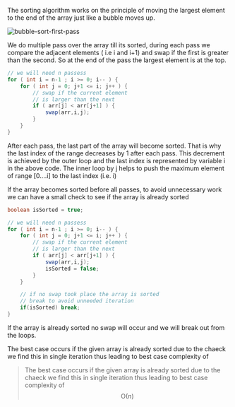 The sorting algorithm works on the principle of moving the largest element to the end of the array just like a bubble moves up.

<img src="/images/sort/bubble-sort/IMG_0016.JPG" alt="bubble-sort-first-pass" />

We do multiple pass over the array till its sorted, during each pass we compare the adjacent elements ( i.e i and i+1) and swap if the first is greater than the second. So at the end of the pass the largest element is at the top.

```java {6-8}
// we will need n passess
for ( int i = n-1 ; i >= 0; i-- ) {
    for ( int j = 0; j+1 <= i; j++ ) {
        // swap if the current element
        // is larger than the next
        if ( arr[j] < arr[j+1] ) {
            swap(arr,i,j);
        }
    }
}
```

After each pass, the last part of the array will become sorted. That is why the last index of the range decreases by 1 after each pass. This decrement is achieved by the outer loop and the last index is represented by variable i in the above code.
The inner loop by j helps to push the maximum element of range [0….i] to the last index (i.e. i)

If the array becomes sorted before all passes, to avoid unnecessary work we can have a small check to see if the array is already sorted

```java {9-10}
boolean isSorted = true;

// we will need n passess
for ( int i = n-1 ; i >= 0; i-- ) {
    for ( int j = 0; j+1 <= i; j++ ) {
        // swap if the current element
        // is larger than the next
        if ( arr[j] < arr[j+1] ) {
            swap(arr,i,j);
            isSorted = false;
        }
    }

    // if no swap took place the array is sorted
    // break to avoid unneeded iteration
    if(isSorted) break;
}
```

If the array is already sorted no swap will occur and we will break out from the loops.

The best case occurs if the given array is already sorted due to the chaeck we find this in single iteration thus leading to best case complexity of

> The best case occurs if the given array is already sorted due to the chaeck we find this in single iteration thus leading to best case complexity of $$\text{O}(n)$$
